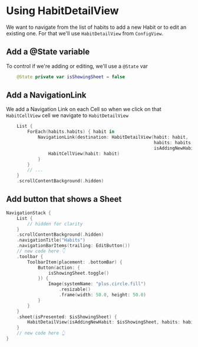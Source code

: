 # Using HabitDetailView

We want to navigate from the list of habits to add a new Habit or to edit an existing one. For that we'll use `HabitDetailView` from `ConfigView`.

## Add a @State variable

To control if we're adding or editing, we'll use a `@State` var

```swift title='/UI/ConfigView.swift'
    @State private var isShowingSheet = false
```

## Add a NavigationLink

We add a Navigation Link on each Cell so when we click on that `HabitCellView` cell we navigate to `HabitDetailView`

```swift title='/UI/ConfigView.swift'
    List {
        ForEach(habits.habits) { habit in
            NavigationLink(destination: HabitDetailView(habit: habit, 
                                                        habits: habits,
                                                        isAddingNewHabit: $isShowingSheet)) {
                HabitCellView(habit: habit)
            }
        }
        // ...
    }
    .scrollContentBackground(.hidden)
```

## Add button that shows a Sheet

```swift title='/UI/ConfigView.swift'
NavigationStack {
    List {
        // hidden for clarity
    }
    .scrollContentBackground(.hidden)
    .navigationTitle("Habits")
    .navigationBarItems(trailing: EditButton())
    // new code here 👇
    .toolbar {
        ToolbarItem(placement: .bottomBar) {
            Button(action: {
                isShowingSheet.toggle()
            }) {
                Image(systemName: "plus.circle.fill")
                    .resizable()
                    .frame(width: 50.0, height: 50.0)
            }
        }
    }
    .sheet(isPresented: $isShowingSheet) {
        HabitDetailView(isAddingNewHabit: $isShowingSheet, habits: habits)
    }
    // new code here 👆
}
```

